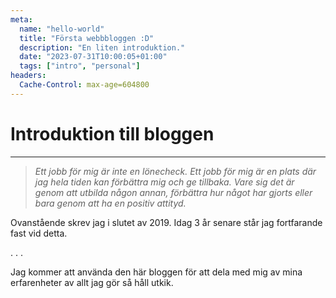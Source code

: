 ```yaml
---
meta:
  name: "hello-world"
  title: "Första webbbloggen :D"
  description: "En liten introduktion."
  date: "2023-07-31T10:00:05+01:00"
  tags: ["intro", "personal"]
headers:
  Cache-Control: max-age=604800
---
```


# Introduktion till bloggen

---

> _Ett jobb för mig är inte en lönecheck.
> Ett jobb för mig är en plats där jag hela tiden kan förbättra mig och ge tillbaka.
> Vare sig det är genom att utbilda någon annan,
> förbättra hur något har gjorts eller bara genom att ha en positiv attityd._

Ovanstående skrev jag i slutet av 2019.
Idag 3 år senare står jag fortfarande fast vid detta.

.
.
.

Jag kommer att använda den här bloggen för att dela med mig av mina erfarenheter av allt jag gör så håll utkik.
